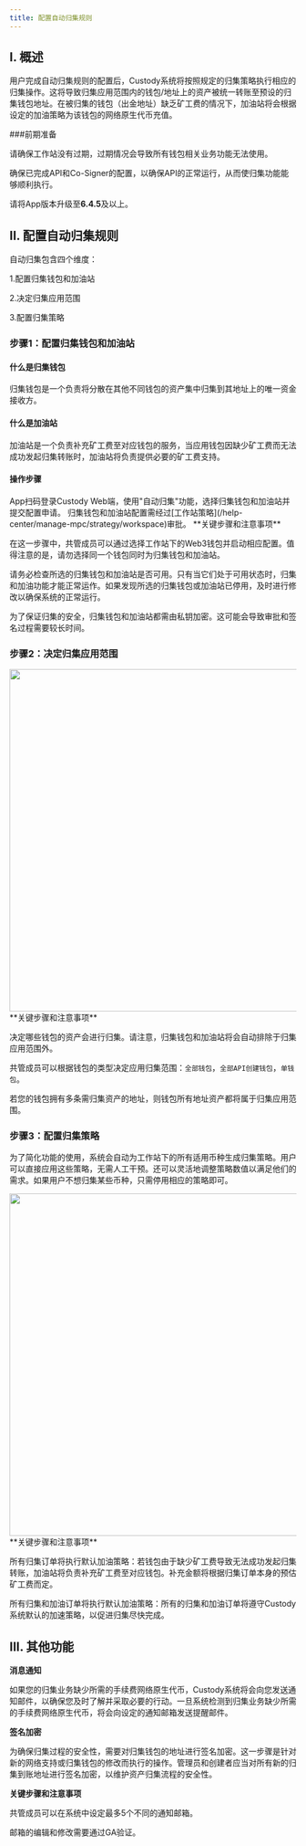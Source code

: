 ---
title: 配置自动归集规则
---

## I. 概述
用户完成自动归集规则的配置后，Custody系统将按照规定的归集策略执行相应的归集操作。这将导致归集应用范围内的钱包/地址上的资产被统一转账至预设的归集钱包地址。在被归集的钱包（出金地址）缺乏矿工费的情况下，加油站将会根据设定的加油策略为该钱包的网络原生代币充值。


###前期准备

请确保工作站没有过期，过期情况会导致所有钱包相关业务功能无法使用。

确保已完成API和Co-Signer的配置，以确保API的正常运行，从而使归集功能能够顺利执行。

请将App版本升级至**6.4.5**及以上。


## II. 配置自动归集规则

自动归集包含四个维度：

1.配置归集钱包和加油站

2.决定归集应用范围

3.配置归集策略



### 步骤1：配置归集钱包和加油站

#### 什么是归集钱包

归集钱包是一个负责将分散在其他不同钱包的资产集中归集到其地址上的唯一资金接收方。


#### 什么是加油站

加油站是一个负责补充矿工费至对应钱包的服务，当应用钱包因缺少矿工费而无法成功发起归集转账时，加油站将负责提供必要的矿工费支持。




#### **操作步骤**

<Steps>
<Step title="配置归集钱包和加油站">
App扫码登录Custody Web端，使用"自动归集"功能，选择归集钱包和加油站并提交配置申请。
</Step>
<Step title="确认配置">
归集钱包和加油站配置需经过[工作站策略](/help-center/manage-mpc/strategy/workspace)审批。
</Step>

</Steps>

<Warning>
**关键步骤和注意事项**

 在这一步骤中，共管成员可以通过选择工作站下的Web3钱包并启动相应配置。值得注意的是，请勿选择同一个钱包同时为归集钱包和加油站。

请务必检查所选的归集钱包和加油站是否可用。只有当它们处于可用状态时，归集和加油功能才能正常运作。如果发现所选的归集钱包或加油站已停用，及时进行修改以确保系统的正常运行。

为了保证归集的安全，归集钱包和加油站都需由私钥加密。这可能会导致审批和签名过程需要较长时间。

</Warning>





### 步骤2：决定归集应用范围


<div className="w-full flex items-center justify-center">
    <img src="/images/help-center/co-signer-collect3_cn.PNG" width="600"/>
</div>


<Warning>
**关键步骤和注意事项**

决定哪些钱包的资产会进行归集。请注意，归集钱包和加油站将会自动排除于归集应用范围外。

共管成员可以根据钱包的类型决定应用归集范围：`全部钱包`，`全部API创建钱包`，`单钱包`。

若您的钱包拥有多条需归集资产的地址，则钱包所有地址资产都将属于归集应用范围。

</Warning>







### 步骤3：配置归集策略

为了简化功能的使用，系统会自动为工作站下的所有适用币种生成归集策略。用户可以直接应用这些策略，无需人工干预。还可以灵活地调整策略数值以满足他们的需求。如果用户不想归集某些币种，只需停用相应的策略即可。
<div className="w-full flex items-center justify-center">
    <img src="/images/help-center/co-signer-collect4_cn.PNG" width="600"/>
</div>

<Warning>
**关键步骤和注意事项**

所有归集订单将执行默认加油策略：若钱包由于缺少矿工费导致无法成功发起归集转账，加油站将负责补充矿工费至对应钱包。补充金额将根据归集订单本身的预估矿工费而定。

所有归集和加油订单将执行默认加油策略：所有的归集和加油订单将遵守Custody系统默认的加速策略，以促进归集尽快完成。

</Warning>





## III. 其他功能

**消息通知**

如果您的归集业务缺少所需的手续费网络原生代币，Custody系统将会向您发送通知邮件，以确保您及时了解并采取必要的行动。一旦系统检测到归集业务缺少所需的手续费网络原生代币，将会向设定的通知邮箱发送提醒邮件。

**签名加密**

为确保归集过程的安全性，需要对归集钱包的地址进行签名加密。这一步骤是针对新的网络支持或归集钱包的修改而执行的操作。管理员和创建者应当对所有新的归集到账地址进行签名加密，以维护资产归集流程的安全性。

<Warning>

**关键步骤和注意事项**

共管成员可以在系统中设定最多5个不同的通知邮箱。

邮箱的编辑和修改需要通过GA验证。

</Warning>



